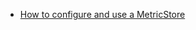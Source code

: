 <!--

---Import---
<MetricStores />

---Header---
### Metric Stores
-->
- [How to configure and use a MetricStore](../../../guides/setup/configuring_metadata_stores/how_to_configure_a_metricsstore.md)
